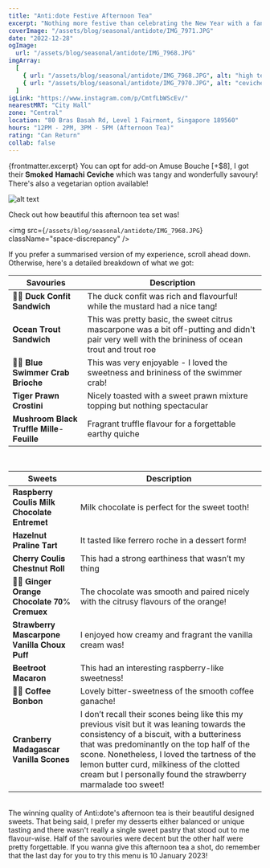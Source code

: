 ```yaml
---
title: "Anti:dote Festive Afternoon Tea"
excerpt: "Nothing more festive than celebrating the New Year with a fancy high tea!"
coverImage: "/assets/blog/seasonal/antidote/IMG_7971.JPG"
date: "2022-12-28"
ogImage:
  url: "/assets/blog/seasonal/antidote/IMG_7968.JPG"
imgArray:
  [
    { url: "/assets/blog/seasonal/antidote/IMG_7968.JPG", alt: "high tea" },
    { url: "/assets/blog/seasonal/antidote/IMG_7970.JPG", alt: "ceviche" },
  ]
igLink: "https://www.instagram.com/p/CmtfLbWScEv/"
nearestMRT: "City Hall"
zone: "Central"
location: "80 Bras Basah Rd, Level 1 Fairmont, Singapore 189560"
hours: "12PM - 2PM, 3PM - 5PM (Afternoon Tea)"
rating: "Can Return"
collab: false
---
```


{frontmatter.excerpt} You can opt for add-on Amuse Bouche [+$8], I got their 𝐒𝐦𝐨𝐤𝐞𝐝 𝐇𝐚𝐦𝐚𝐜𝐡𝐢 𝐂𝐞𝐯𝐢𝐜𝐡𝐞 which was tangy and wonderfully savoury! There's also a vegetarian option available!

![alt text](/assets/blog/seasonal/antidote/IMG_7970.JPG)

Check out how beautiful this afternoon tea set was!

<img
  src={`/assets/blog/seasonal/antidote/IMG_7968.JPG`}
  className="space-discrepancy"
/>

If you prefer a summarised version of my experience, scroll ahead down. Otherwise, here's a detailed breakdown of what we got:

| Savouries                            | Description                                                                                                                                        |
| ------------------------------------ | -------------------------------------------------------------------------------------------------------------------------------------------------- |
| 👌🏻 𝐃𝐮𝐜𝐤 𝐂𝐨𝐧𝐟𝐢𝐭 𝐒𝐚𝐧𝐝𝐰𝐢𝐜𝐡              | The duck confit was rich and flavourful! while the mustard had a nice tang!                                                                        |
| 𝐎𝐜𝐞𝐚𝐧 𝐓𝐫𝐨𝐮𝐭 𝐒𝐚𝐧𝐝𝐰𝐢𝐜𝐡                 | This was pretty basic, the sweet citrus mascarpone was a bit off-putting and didn't pair very well with the brininess of ocean trout and trout roe |
| 👌🏼 𝐁𝐥𝐮𝐞 𝐒𝐰𝐢𝐦𝐦𝐞𝐫 𝐂𝐫𝐚𝐛 𝐁𝐫𝐢𝐨𝐜𝐡𝐞         | This was very enjoyable - I loved the sweetness and brininess of the swimmer crab!                                                                 |
| 𝐓𝐢𝐠𝐞𝐫 𝐏𝐫𝐚𝐰𝐧 𝐂𝐫𝐨𝐬𝐭𝐢𝐧𝐢                 | Nicely toasted with a sweet prawn mixture topping but nothing spectacular                                                                          |
| 𝐌𝐮𝐬𝐡𝐫𝐨𝐨𝐦 𝐁𝐥𝐚𝐜𝐤 𝐓𝐫𝐮𝐟𝐟𝐥𝐞 𝐌𝐢𝐥𝐥𝐞-𝐅𝐞𝐮𝐢𝐥𝐥𝐞 | Fragrant truffle flavour for a forgettable earthy quiche                                                                                           |

<br />

| Sweets                                   | Description                                                                                                                                                                                                                                                                                                                                          |
| ---------------------------------------- | ---------------------------------------------------------------------------------------------------------------------------------------------------------------------------------------------------------------------------------------------------------------------------------------------------------------------------------------------------- |
| 𝐑𝐚𝐬𝐩𝐛𝐞𝐫𝐫𝐲 𝐂𝐨𝐮𝐥𝐢𝐬 𝐌𝐢𝐥𝐤 𝐂𝐡𝐨𝐜𝐨𝐥𝐚𝐭𝐞 𝐄𝐧𝐭𝐫𝐞𝐦𝐞𝐭 | Milk chocolate is perfect for the sweet tooth!                                                                                                                                                                                                                                                                                                       |
| 𝐇𝐚𝐳𝐞𝐥𝐧𝐮𝐭 𝐏𝐫𝐚𝐥𝐢𝐧𝐞 𝐓𝐚𝐫𝐭                    | It tasted like ferrero roche in a dessert form!                                                                                                                                                                                                                                                                                                      |
| 𝐂𝐡𝐞𝐫𝐫𝐲 𝐂𝐨𝐮𝐥𝐢𝐬 𝐂𝐡𝐞𝐬𝐭𝐧𝐮𝐭 𝐑𝐨𝐥𝐥              | This had a strong earthiness that wasn’t my thing                                                                                                                                                                                                                                                                                                    |
| 👌🏼 𝐆𝐢𝐧𝐠𝐞𝐫 𝐎𝐫𝐚𝐧𝐠𝐞 𝐂𝐡𝐨𝐜𝐨𝐥𝐚𝐭𝐞 𝟕𝟎% 𝐂𝐫𝐞𝐦𝐮𝐞𝐱   | The chocolate was smooth and paired nicely with the citrusy flavours of the orange!                                                                                                                                                                                                                                                                  |
| 𝐒𝐭𝐫𝐚𝐰𝐛𝐞𝐫𝐫𝐲 𝐌𝐚𝐬𝐜𝐚𝐫𝐩𝐨𝐧𝐞 𝐕𝐚𝐧𝐢𝐥𝐥𝐚 𝐂𝐡𝐨𝐮𝐱 𝐏𝐮𝐟𝐟 | I enjoyed how creamy and fragrant the vanilla cream was!                                                                                                                                                                                                                                                                                             |
| 𝐁𝐞𝐞𝐭𝐫𝐨𝐨𝐭 𝐌𝐚𝐜𝐚𝐫𝐨𝐧                         | This had an interesting raspberry-like sweetness!                                                                                                                                                                                                                                                                                                    |
| 👌🏼 𝐂𝐨𝐟𝐟𝐞𝐞 𝐁𝐨𝐧𝐛𝐨𝐧                         | Lovely bitter-sweetness of the smooth coffee ganache!                                                                                                                                                                                                                                                                                                |
| 𝐂𝐫𝐚𝐧𝐛𝐞𝐫𝐫𝐲 𝐌𝐚𝐝𝐚𝐠𝐚𝐬𝐜𝐚𝐫 𝐕𝐚𝐧𝐢𝐥𝐥𝐚 𝐒𝐜𝐨𝐧𝐞𝐬      | I don’t recall their scones being like this my previous visit but it was leaning towards the consistency of a biscuit, with a butteriness that was predominantly on the top half of the scone. Nonetheless, I loved the tartness of the lemon butter curd, milkiness of the clotted cream but I personally found the strawberry marmalade too sweet! |

<br />
The winning quality of Anti:dote's afternoon tea is their beautiful designed sweets.
That being said, I prefer my desserts either balanced or unique tasting and there
wasn't really a single sweet pastry that stood out to me flavour-wise. Half of the
savouries were decent but the other half were pretty forgettable. If you wanna give
this afternoon tea a shot, do remember that the last day for you to try this menu
is 10 January 2023!
